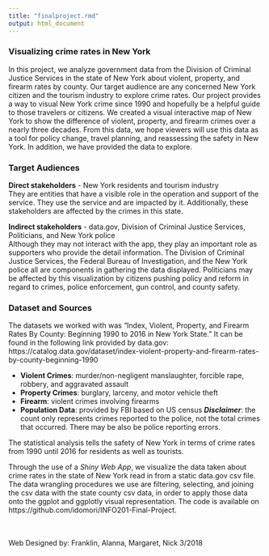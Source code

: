 ```yaml
---
title: "finalproject.rmd"
output: html_document
---
```


### Visualizing crime rates in New York

In this project, we analyze government data from the Division of Criminal Justice Services in the state of New York about violent, property, and firearm rates by county. Our target audience are any concerned New York citizen and the tourism industry to explore crime rates. Our project provides a way to visual New York crime since 1990 and hopefully be a helpful guide to those travelers or citizens. We created a visual interactive map of New York to show the difference of violent, property, and firearm crimes over a nearly three decades. From this data, we hope viewers will use this data as a tool for policy change, travel planning, and reassessing the safety in New York. In addition, we have provided the data to explore. 

### Target Audiences  
__Direct stakeholders__ - New York residents and tourism industry  
They are entities that have a visible role in the operation and support of the service. They use the service and are impacted by it. Additionally, these stakeholders are affected by the crimes in this state.

__Indirect stakeholders__ - data.gov, Division of Criminal Justice Services, Politicians, and New York police  
Although they may not interact with the app, they play an important role as supporters who provide the detail information. The Division of Criminal Justice Services, the Federal Bureau of Investigation, and the New York police all are components in gathering the data displayed. Politicians may be affected by this visualization by citizens pushing policy and reform in regard to crimes, police enforcement, gun control, and county safety.

### Dataset and Sources  
The datasets we worked with was "Index, Violent, Property, and Firearm Rates By County: Beginning 1990 to 2016 in New York State." It can be found in the following link provided by data.gov:
https://catalog.data.gov/dataset/index-violent-property-and-firearm-rates-by-county-beginning-1990

* __Violent Crimes__: murder/non-negligent manslaughter, forcible rape, robbery, and aggravated assault  
* __Property Crimes__: burglary, larceny, and motor vehicle theft  
* __Firearm__: violent crimes involving firearms  
* __Population Data__: provided by FBI based on US census
___Disclaimer___: the count only represents crimes reported to the police, not the total crimes that occurred. There may be also be police reporting errors.  

The statistical analysis tells the safety of New York in terms of crime rates from 1990 until 2016 for residents as well as tourists.  

Through the use of a _Shiny Web App_, we visualize the data taken about crime rates in the state of New York read in from a static data.gov csv file. The data wrangling procedures we use are filtering, selecting, and joining the csv data with the state county csv data, in order to apply those data onto the ggplot and ggplotly visual representation.
The code is available on https://github.com/idomori/INFO201-Final-Project.  

<br><br>
Web Designed by: Franklin, Alanna, Margaret, Nick 3/2018
